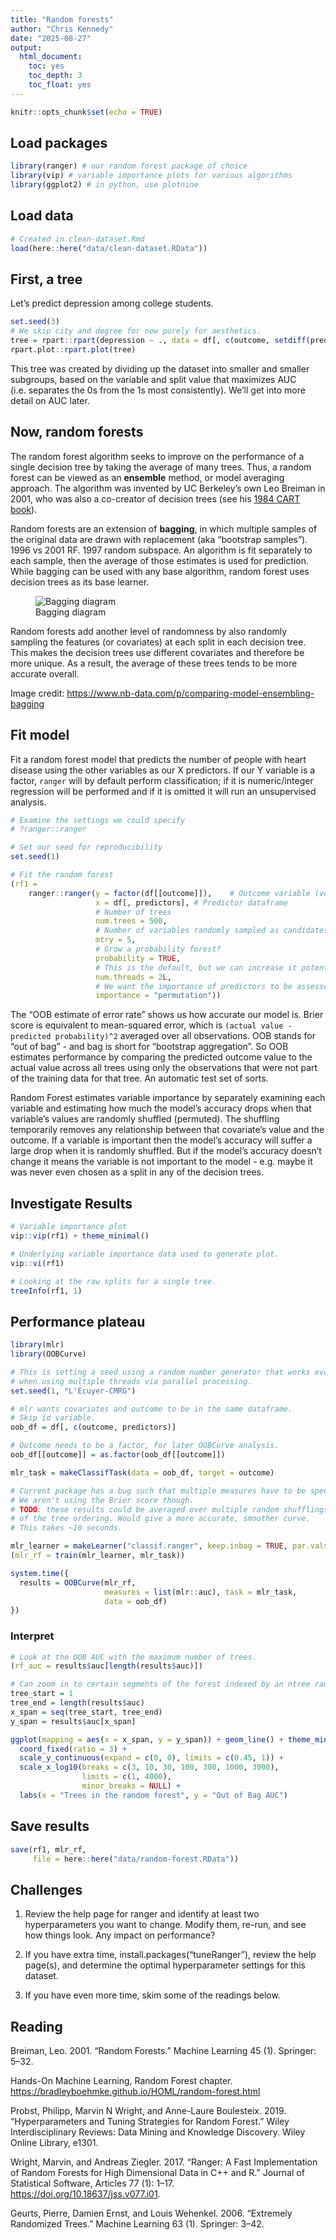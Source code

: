 ```yaml
---
title: "Random forests"
author: "Chris Kennedy"
date: "2025-08-27"
output:
  html_document:
    toc: yes
    toc_depth: 3
    toc_float: yes
---
```


```r
knitr::opts_chunk$set(echo = TRUE)
```

## Load packages

```r
library(ranger) # our random forest package of choice
library(vip) # variable importance plots for various algorithms
library(ggplot2) # in python, use plotnine
```

## Load data

```r
# Created in clean-dataset.Rmd
load(here::here("data/clean-dataset.RData"))
```

## First, a tree

Let's predict depression among college students.

```r
set.seed(3)
# We skip city and degree for now purely for aesthetics.
tree = rpart::rpart(depression ~ ., data = df[, c(outcome, setdiff(predictors, c("city", "degree")))])
rpart.plot::rpart.plot(tree) 
```

This tree was created by dividing up the dataset into smaller and smaller subgroups, based on the variable and split value that maximizes AUC (i.e. separates the 0s from the 1s most consistently). We'll get into more detail on AUC later.

## Now, random forests

The random forest algorithm seeks to improve on the performance of a single decision tree by taking the average of many trees. Thus, a random forest can be viewed as an **ensemble** method, or model averaging approach. The algorithm was invented by UC Berkeley's own Leo Breiman in 2001, who was also a co-creator of decision trees (see his [1984 CART book](https://www.amazon.com/Classification-Regression-Wadsworth-Statistics-Probability/dp/0412048418)).

Random forests are an extension of **bagging**, in which multiple samples of the original data are drawn with replacement (aka "bootstrap samples"). 1996 vs 2001 RF. 1997 random subspace. An algorithm is fit separately to each sample, then the average of those estimates is used for prediction. While bagging can be used with any base algorithm, random forest uses decision trees as its base learner.

![Bagging diagram](../images/bagging-diagram.png)

Random forests add another level of randomness by also randomly sampling the features (or covariates) at each split in each decision tree. This makes the decision trees use different covariates and therefore be more unique. As a result, the average of these trees tends to be more accurate overall.

Image credit: <https://www.nb-data.com/p/comparing-model-ensembling-bagging>

## Fit model

Fit a random forest model that predicts the number of people with heart disease using the other variables as our X predictors. If our Y variable is a factor, `ranger` will by default perform classification; if it is numeric/integer regression will be performed and if it is omitted it will run an unsupervised analysis.

```r
# Examine the settings we could specify
# ?ranger::ranger

# Set our seed for reproducibility
set.seed(1)

# Fit the random forest
(rf1 =
    ranger::ranger(y = factor(df[[outcome]]),    # Outcome variable (vector)
                   x = df[, predictors], # Predictor dataframe
                   # Number of trees
                   num.trees = 500, 
                   # Number of variables randomly sampled as candidates at each split.
                   mtry = 5,  
                   # Grow a probability forest?
                   probability = TRUE,
                   # This is the default, but we can increase it potentially.
                   num.threads = 2L,
                   # We want the importance of predictors to be assessed.
                   importance = "permutation"))
```

The "OOB estimate of error rate" shows us how accurate our model is. Brier score is equivalent to mean-squared error, which is `(actual value - predicted probability)^2` averaged over all observations. OOB stands for "out of bag" - and bag is short for "bootstrap aggregation". So OOB estimates performance by comparing the predicted outcome value to the actual value across all trees using only the observations that were not part of the training data for that tree. An automatic test set of sorts.

Random Forest estimates variable importance by separately examining each variable and estimating how much the model's accuracy drops when that variable's values are randomly shuffled (permuted). The shuffling temporarily removes any relationship between that covariate's value and the outcome. If a variable is important then the model's accuracy will suffer a large drop when it is randomly shuffled. But if the model's accuracy doesn't change it means the variable is not important to the model - e.g. maybe it was never even chosen as a split in any of the decision trees.

## Investigate Results

```r
# Variable importance plot
vip::vip(rf1) + theme_minimal()

# Underlying variable importance data used to generate plot.
vip::vi(rf1)

# Looking at the raw splits for a single tree.
treeInfo(rf1, 1)
```

## Performance plateau

```r
library(mlr)
library(OOBCurve)

# This is setting a seed using a random number generator that works even
# when using multiple threads via parallel processing.
set.seed(1, "L'Ecuyer-CMRG")

# mlr wants covariates and outcome to be in the same dataframe.
# Skip id variable.
oob_df = df[, c(outcome, predictors)]

# Outcome needs to be a factor, for later OOBCurve analysis.
oob_df[[outcome]] = as.factor(oob_df[[outcome]])

mlr_task = makeClassifTask(data = oob_df, target = outcome)

# Current package has a bug such that multiple measures have to be specified.
# We aren't using the Brier score though.
# TODO: these results could be averaged over multiple random shufflings
# of the tree ordering. Would give a more accurate, smoother curve.
# This takes ~10 seconds.

mlr_learner = makeLearner("classif.ranger", keep.inbag = TRUE, par.vals = list(num.trees = 4000))
(mlr_rf = train(mlr_learner, mlr_task))

system.time({
  results = OOBCurve(mlr_rf,
                     measures = list(mlr::auc), task = mlr_task,
                     data = oob_df)
})

```

### Interpret

```r
# Look at the OOB AUC with the maximum number of trees.
(rf_auc = results$auc[length(results$auc)])

# Can zoom in to certain segments of the forest indexed by an ntree range.
tree_start = 1
tree_end = length(results$auc)
x_span = seq(tree_start, tree_end)
y_span = results$auc[x_span]

ggplot(mapping = aes(x = x_span, y = y_span)) + geom_line() + theme_minimal() +
  coord_fixed(ratio = 3) + 
  scale_y_continuous(expand = c(0, 0), limits = c(0.45, 1)) +
  scale_x_log10(breaks = c(3, 10, 30, 100, 300, 1000, 3000),
                limits = c(1, 4000),
                minor_breaks = NULL) +
  labs(x = "Trees in the random forest", y = "Out of Bag AUC")

```

## Save results

```r
save(rf1, mlr_rf,
     file = here::here("data/random-forest.RData"))
```

## Challenges

1.  Review the help page for ranger and identify at least two hyperparameters you want to change. Modify them, re-run, and see how things look. Any impact on performance?

2.  If you have extra time, install.packages("tuneRanger"), review the help page(s), and determine the optimal hyperparameter settings for this dataset.

3.  If you have even more time, skim some of the readings below.

## Reading

Breiman, Leo. 2001. “Random Forests.” Machine Learning 45 (1). Springer: 5–32.

Hands-On Machine Learning, Random Forest chapter. <https://bradleyboehmke.github.io/HOML/random-forest.html>

Probst, Philipp, Marvin N Wright, and Anne-Laure Boulesteix. 2019. “Hyperparameters and Tuning Strategies for Random Forest.” Wiley Interdisciplinary Reviews: Data Mining and Knowledge Discovery. Wiley Online Library, e1301.

Wright, Marvin, and Andreas Ziegler. 2017. “Ranger: A Fast Implementation of Random Forests for High Dimensional Data in C++ and R.” Journal of Statistical Software, Articles 77 (1): 1–17. <https://doi.org/10.18637/jss.v077.i01>.

Geurts, Pierre, Damien Ernst, and Louis Wehenkel. 2006. “Extremely Randomized Trees.” Machine Learning 63 (1). Springer: 3–42.
